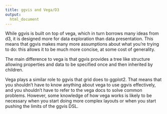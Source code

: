 ```yaml
---
title: ggvis and Vega/D3
output:
  html_document
---
```

<!--
%\VignetteEngine{knitr}
%\VignetteIndexEntry{ggvis vs vega/d3}
-->

While ggvis is built on top of vega, which in turn borrows many ideas from d3,
it is designed more for data exploration than data presentation. This means that
ggvis makes many more assumptions about what you're trying to do: this allows
it to be much more concise, at some cost of generality.

The main difference to vega is that ggvis provides a tree like structure 
allowing properties and data to be specified once and then inherited by 
children. 

Vega plays a similar role to ggvis that grid does to ggplot2. That means that
you shouldn't have to know anything about vega to use ggvis effectively, and
you shouldn't have to refer to the vega docs to solve common problems. However,
some knowledge of how vega works is likely to be necessary when you start
doing more complex layouts or when you start pushing the limits of the ggvis
DSL.